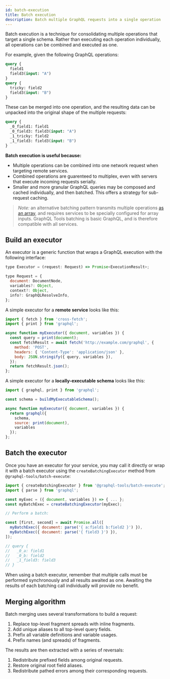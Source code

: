 ```yaml
---
id: batch-execution
title: Batch execution
description: Batch multiple GraphQL requests into a single operation
---
```


Batch execution is a technique for consolidating multiple operations that target a single schema. Rather than executing each operation individually, all operations can be combined and executed as one.

For example, given the following GraphQL operations:

```graphql
query {
  field1
  field3(input: "A")
}
query {
  tricky: field2
  field3(input: "B")
}
```

These can be merged into one operation, and the resulting data can be unpacked into the original shape of the multiple requests:

```graphql
query {
  _0_field1: field1
  _0_field3: field3(input: "A")
  _1_tricky: field2
  _1_field3: field3(input: "B")
}
```

**Batch execution is useful because:**

- Multiple operations can be combined into one network request when targeting remote services.
- Combined operations are guarenteed to multiplex, even with servers that execute incoming requests serially.
- Smaller and more granular GraphQL queries may be composed and cached individually, and then batched. This offers a strategy for sub-request caching.

> _Note:_ an alternative batching pattern transmits multiple operations [as an array](https://www.apollographql.com/blog/apollo-client/performance/batching-client-graphql-queries/#5853), and requires services to be specially configured for array inputs. GraphQL Tools batching is basic GraphQL, and is therefore compatible with all services.

## Build an executor

An executor is a generic function that wraps a GraphQL execution with the following interface:

```js
type Executor = (request: Request) => Promise<ExecutionResult>;

type Request = {
  document: DocumentNode,
  variables?: Object,
  context?: Object,
  info?: GraphQLResolveInfo,
};
```

A simple executor for a **remote service** looks like this:

```js
import { fetch } from 'cross-fetch';
import { print } from 'graphql';

async function myExecutor({ document, variables }) {
  const query = print(document);
  const fetchResult = await fetch('http://example.com/graphql', {
    method: 'POST',
    headers: { 'Content-Type': 'application/json' },
    body: JSON.stringify({ query, variables }),
  });
  return fetchResult.json();
};
```

A simple executor for a **locally-executable schema** looks like this:

```js
import { graphql, print } from 'graphql';

const schema = buildMyExecutableSchema();

async function myExecutor({ document, variables }) {
  return graphql({
    schema,
    source: print(document),
    variables
  });
};
```

## Batch the executor

Once you have an executor for your service, you may call it directly or wrap it with a batch executor using the `createBatchingExecutor` method from `@graphql-tools/batch-execute`:

```js
import { createBatchingExecutor } from '@graphql-tools/batch-execute';
import { parse } from 'graphql';

const myExec = ({ document, variables }) => { ... };
const myBatchExec = createBatchingExecutor(myExec);

// Perform a batch:

const [first, second] = await Promise.all([
  myBatchExec({ document: parse('{ a:field1 b:field2 }') }),
  myBatchExec({ document: parse('{ field3 }') }),
]);

// query {
//   _0_a: field1
//   _0_b: field2
//   _1_field3: field3
// }
```

When using a batch executor, remember that multiple calls must be performed synchronously and all results awaited as one. Awaiting the results of each batching call individually will provide no benefit.

## Merging algorithm

Batch merging uses several transformations to build a request:

1. Replace top-level fragment spreads with inline fragments.
2. Add unique aliases to all top-level query fields.
3. Prefix all variable definitions and variable usages.
4. Prefix names (and spreads) of fragments.

The results are then extracted with a series of reversals:

1. Redistribute prefixed fields among original requests.
2. Restore original root field aliases.
3. Redistribute pathed errors among their corresponding requests.
